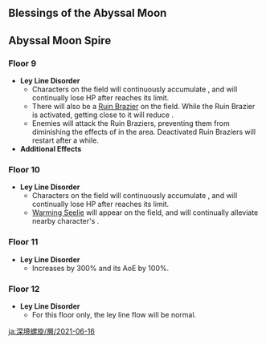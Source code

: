 {{Abyssal Moon Spire
|startVersion=1.6
|start=2021-06-16
|end=2021-08-01
|prev=2021-05-01
|next=2021-08-01
|floor9Changed=1
|floor10Changed=1
|floor11Changed=1
|floor12Changed=1
}}

==Blessings of the Abyssal Moon==
{{Blessing of the Abyssal Moon Schedule}}

==Abyssal Moon Spire==
===Floor 9===
*'''Ley Line Disorder'''
**Characters on the field will continuously accumulate {{Color|Cryo|[[Sheer Cold]]}}, and will continually lose HP after {{Color|Cryo|Sheer Cold}} reaches its limit.
**There will also be a [[Ruin Brazier]] on the field. While the Ruin Brazier is activated, getting close to it will reduce {{Color|Cryo|Sheer Cold}}.
**Enemies will attack the Ruin Braziers, preventing them from diminishing the effects of {{Color|Cryo|Sheer Cold}} in the area. Deactivated Ruin Braziers will restart after a while.
*'''Additional Effects'''

{{Domain Enemies
|level1=72
|target1=Remaining challenge time longer than 60/180/300 sec.
|enemies1_1=Ice Shieldwall Mitachurl*2;Ice Shield Hilichurl Guard*12;Cryo Whopperflower*2
|enemies1_2=Cryo Abyss Mage*1;Cryo Abyss Mage*1 / {{Aura|Ice Cage}};Ice Shieldwall Mitachurl*2;Cryo Samachurl*2;Cryo Hilichurl Shooter*2;Electro Hilichurl Shooter*2

|level2=74
|target2=Remaining challenge time longer than 60/180/300 sec.
|enemies2_1=Ice Shieldwall Mitachurl*2;Ice Shield Hilichurl Guard*4;Cryo Hilichurl Grenadier*4;Cryo Whopperflower*4
|enemies2_2=Fatui Cryogunner Legionnaire/{{Aura|Ice Cage}};Fatui Hydrogunner Legionnaire;Fatui Geochanter Bracer;Fatui Anemoboxer Vanguard

|level3=76
|target3=Remaining challenge time longer than 180/300/420 sec.
|enemies3_1=Frostarm Lawachurl;Cryo Samachurl;Cryo Hilichurl Shooter;Electro Hilichurl Shooter
|enemies3_2=Cryo Abyss Mage;Hydro Abyss Mage;Ice Shieldwall Mitachurl/{{Aura|Discharge|Cryo}}
}}

===Floor 10===
*'''Ley Line Disorder'''
**Characters on the field will continuously accumulate {{Color|Cryo|Sheer Cold}}, and will continually lose HP after {{Color|Cryo|Sheer Cold}} reaches its limit.
**[[Warming Seelie]] will appear on the field, and will continually alleviate nearby character's {{Color|Cryo|Sheer Cold}}.

{{Domain Enemies
|level1=80
|target1=Remaining challenge time longer than 60/180/300 sec.
|enemies1_1=Hydro Abyss Mage/{{Aura|Mist Bubble}};Cryo Whopperflower*2;Cryo Hilichurl Grenadier*6;Large Cryo Slime*2;Large Hydro Slime*4
|enemies1_2=Abyss Herald: Wicked Torrents;Cryo Abyss Mage/{{Aura|Ice Cage}}

|level2=82
|target2=Remaining challenge time longer than 60/180/300 sec.
|enemies2_1=Ice Shieldwall Mitachurl*2;Ice Shield Hilichurl Guard*8;Cryo Hilichurl Grenadier*6;Anemo Samachurl;Hydro Samachurl
|enemies2_2=Abyss Lector: Violet Lightning;Cryo Abyss Mage/{{Aura|Ice Cage}}

|level3=85
|target3=Remaining challenge time longer than 180/300/420 sec.
|enemies3_1=Cryo Hypostasis
|enemies3_2=Frostarm Lawachurl;Hydro Abyss Mage/{{Aura|Discharge|Hydro}}
}}

===Floor 11===
*'''Ley Line Disorder'''
**Increases {{Color|Anemo|Swirl DMG}} by 300% and its AoE by 100%.
{{Domain Enemies
|level1=88
|target1=[[Ley Line Monolith|Target defense]] progress greater than 20/40/60%.
|enemies1_1=Blazing Axe Mitachurl;Wooden Shieldwall Mitachurl;Hilichurl Berserker*4;Wooden Shield Hilichurl Guard*4;Pyro Hilichurl Shooter*2;Cryo Hilichurl Shooter*2;Electro Hilichurl Shooter*2
|enemies1_2=Rock Shield Hilichurl Guard*3;Cryo Hilichurl Grenadier*1;Hilichurl Grenadier*2//Rock Shield Hilichurl Guard*2;Cryo Hilichurl Grenadier*1;Hilichurl Grenadier*3//Stonehide Lawachurl*1

|level2=90
|target2=Remaining challenge time longer than 60/180/300 sec.
|enemies2_1=Fatui Skirmisher - Pyroslinger Bracer*2;Fatui Skirmisher - Electrohammer Vanguard/{{Aura|Engulfing Storm}};Fatui Skirmisher - Anemoboxer Vanguard
|enemies2_2=Fatui Skirmisher - Cryogunner Legionnaire*2;Fatui Skirmisher - Hydrogunner Legionnaire/{{Aura|Slowing Water}};Fatui Skirmisher - Geochanter Bracer

|level3=92
|target3=Remaining challenge time longer than 180/300/420 sec.
|enemies3_1=Ruin Hunter;Ruin Guard
|enemies3_2=Abyss Lector: Violet Lightning;Abyss Herald: Wicked Torrents
}}

===Floor 12===
*'''Ley Line Disorder'''
**For this floor only, the ley line flow will be normal.
{{Domain Enemies
|level1=95
|target1=Remaining challenge time longer than 180/300/420 sec.
|enemies1_1=Geovishap (Electro);Geovishap (Cryo)
|enemies1_2=Geovishap (Cryo);Geovishap (Hydro)

|level2=98
|target2=Remaining challenge time longer than 180/300/420 sec.
|enemies2_1=Treasure Hoarders: Pugilist*2;Treasure Hoarders: Crusher*2;Treasure Hoarders: Pyro Potioneer;Treasure Hoarders: Electro Potioneer//Fatui Cryo Cicin Mage;Treasure Hoarders: Seaman;Treasure Hoarders: Gravedigger;Treasure Hoarders: Hydro Potioneer;Treasure Hoarders: Cryo Potioneer
|enemies2_2=Geovishap Hatchling*2//Stonehide Lawachurl/{{Aura|Rumbling Stone}}
|note2=<br>
* The first half of this challenge contains a {{Cryo}} [[Elemental Node]] that applies a massive RES and DEF buff to opponents until the status has been removed.

|level3=100
|target3=Remaining challenge time longer than 180/300/420 sec.
|enemies3_1=Abyss Lector: Violet Lightning;Pyro Abyss Mage;Hydro Abyss Mage
|enemies3_2=Abyss Herald: Wicked Torrents;Pyro Abyss Mage;Cryo Abyss Mage
}}

[[ja:深境螺旋/層/2021-06-16]]
